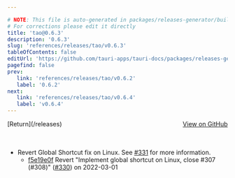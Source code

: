 ```yaml
---

# NOTE: This file is auto-generated in packages/releases-generator/build.ts
# For corrections please edit it directly
title: 'tao@0.6.3'
description: '0.6.3'
slug: 'references/releases/tao/v0.6.3'
tableOfContents: false
editUrl: 'https://github.com/tauri-apps/tauri-docs/packages/releases-generator/build.ts'
pagefind: false
prev:
   link: 'references/releases/tao/v0.6.2'
   label: '0.6.2'
next:
   link: 'references/releases/tao/v0.6.4'
   label: 'v0.6.4'
---
```


			

<ReleaseSidebar slug="references/releases/tao"  packageName="tao" />

<div style="margin-bottom:3rem; display: flex; justify-content: space-between; align-items: center"><span>[Return](/releases)</span><span><a href="https://github.com/tauri-apps/tao/releases/tag/tao-v0.6.3">View on GitHub</a></span></div>

- Revert Global Shortcut fix on Linux. See [#331](https://github.com/tauri-apps/tao/issues/331) for more information.
  - [f5e19e0f](https://github.com/tauri-apps/tao/commit/f5e19e0ff83a65410e18ee7e47cac984f87236c9) Revert &quot;Implement global shortcut on Linux, close #307 (#308)&quot; ([#330](https://github.com/tauri-apps/tao/pull/330)) on 2022-03-01

